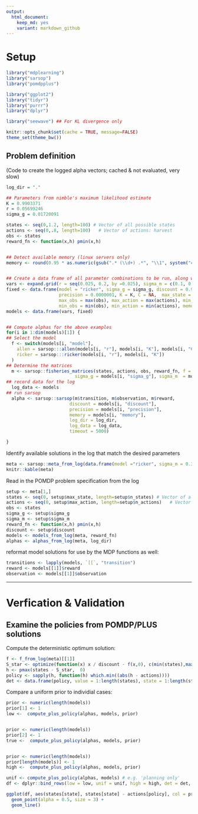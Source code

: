 ```yaml
---
output:
  html_document: 
    keep_md: yes
    variant: markdown_github
---  
```


# Setup

```r
library("mdplearning")
library("sarsop")
library("pomdpplus")

library("ggplot2")
library("tidyr")
library("purrr")
library("dplyr")

library("seewave") ## For KL divergence only

knitr::opts_chunk$set(cache = TRUE, message=FALSE)
theme_set(theme_bw())
```



## Problem definition

(Code to create the logged alpha vectors; cached & not evaluated, very slow)

```r
log_dir = "."

## Parameters from nimble's maximum likelihood estimate
K = 0.9903371
r = 0.05699246
sigma_g = 0.01720091

states <- seq(0,1.2, length=100) # Vector of all possible states
actions <- seq(0,.8, length=100)   # Vector of actions: harvest
obs <- states
reward_fn <- function(x,h) pmin(x,h)


## Detect available memory (linux servers only)
memory <- round(0.95 * as.numeric(gsub(".* (\\d+) .*", "\\1", system("cat /proc/meminfo", intern=TRUE)[1])) / 1000)


## Create a data frame of all parameter combinations to be run, along with fixed parameters
vars <- expand.grid(r = seq(0.025, 0.2, by =0.025), sigma_m = c(0.1, 0.3, 0.6))
fixed <- data.frame(model = "ricker", sigma_g = sigma_g, discount = 0.99, 
                    precision = 0.0000001, K = K, C = NA,  max_state = max(states),
                    max_obs = max(obs), max_action = max(actions), min_state = min(states),
                    min_obs = min(obs), min_action = min(actions), memory = memory)
models <- data.frame(vars, fixed)


## Compute alphas for the above examples
for(i in 1:dim(models)[1]) {
## Select the model
  f <- switch(models[i, "model"], 
    allen = sarsop:::allen(models[i, "r"], models[i, "K"], models[i, "C"]),
    ricker = sarsop:::ricker(models[i, "r"], models[i, "K"])
  )
## Determine the matrices
  m <- sarsop::fisheries_matrices(states, actions, obs, reward_fn, f = f, 
                          sigma_g = models[i, "sigma_g"], sigma_m  = models[i, "sigma_m"])
## record data for the log
  log_data <- models
## run sarsop
  alpha <- sarsop::sarsop(m$transition, m$observation, m$reward, 
                        discount = models[i, "discount"], 
                        precision = models[i, "precision"], 
                        memory = models[i, "memory"],
                        log_dir = log_dir, 
                        log_data = log_data,
                        timeout = 5000)

}

```

Identify available solutions in the log that match the desired parameters

```r
meta <- sarsop::meta_from_log(data.frame(model ="ricker", sigma_m = 0.3), log_dir)
knitr::kable(meta)
```

Read in the POMDP problem specification from the log

```r
setup <- meta[1,]
states <- seq(0, setup$max_state, length=setup$n_states) # Vector of all possible states
actions <- seq(0, setup$max_action, length=setup$n_actions)   # Vector of actions: harvest
obs <- states
sigma_g <- setup$sigma_g
sigma_m <- setup$sigma_m
reward_fn <- function(x,h) pmin(x,h)
discount <- setup$discount 
models <- models_from_log(meta, reward_fn)
alphas <- alphas_from_log(meta, log_dir)
```


reformat model solutions for use by the MDP functions as well:

```r
transitions <- lapply(models, `[[`, "transition")
reward <- models[[1]]$reward
observation <- models[[1]]$observation
```

--------------------

# Verfication & Validation

## Examine the policies from POMDP/PLUS solutions

Compute the deterministic optimum solution:

```r
f <- f_from_log(meta)[[1]]
S_star <- optimize(function(x) x / discount - f(x,0), c(min(states),max(states)))$minimum
h <- pmax(states - S_star,  0)
policy <- sapply(h, function(h) which.min((abs(h - actions))))
det <- data.frame(policy, value = 1:length(states), state = 1:length(states))
```



Compare a uniform prior to individial cases:

```r

prior <- numeric(length(models))
prior[1] <- 1
low <-  compute_plus_policy(alphas, models, prior)


prior <- numeric(length(models))
prior[2] <- 1
true <-  compute_plus_policy(alphas, models, prior)


prior <- numeric(length(models))
prior[length(models)] <- 1
high <-  compute_plus_policy(alphas, models, prior)

unif <- compute_plus_policy(alphas, models) # e.g. 'planning only'
df <- dplyr::bind_rows(low = low, unif = unif, high = high, det = det, true = true, .id = "prior")

ggplot(df, aes(states[state], states[state] - actions[policy], col = prior, pch = prior)) + 
  geom_point(alpha = 0.5, size = 3) + 
  geom_line()

```

